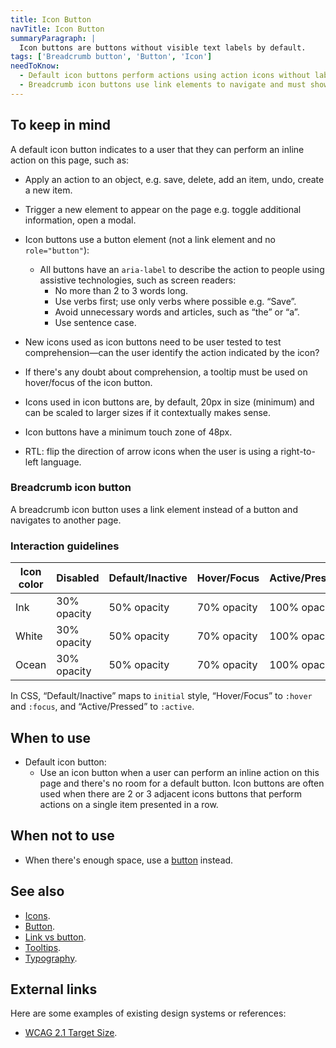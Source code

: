 ```yaml
---
title: Icon Button
navTitle: Icon Button
summaryParagraph: |
  Icon buttons are buttons without visible text labels by default.
tags: ['Breadcrumb button', 'Button', 'Icon']
needToKnow:
  - Default icon buttons perform actions using action icons without labels
  - Breadcrumb icon buttons use link elements to navigate and must show a destination as text on hover/focus
---
```


## To keep in mind

A default icon button indicates to a user that they can perform an inline action on this page, such as:

- Apply an action to an object, e.g. save, delete, add an item, undo, create a new item.
- Trigger a new element to appear on the page e.g. toggle additional information, open a modal.

- Icon buttons use a button element (not a link element and no `role="button"`):
  - All buttons have an `aria-label` to describe the action to people using assistive technologies, such as screen readers:
    - No more than 2 to 3 words long.
    - Use verbs first; use only verbs where possible e.g. “Save”.
    - Avoid unnecessary words and articles, such as “the” or “a”.
    - Use sentence case.
- New icons used as icon buttons need to be user tested to test comprehension—can the user identify the action indicated by the icon?
- If there's any doubt about comprehension, a tooltip must be used on hover/focus of the icon button.
- Icons used in icon buttons are, by default, 20px in size (minimum) and can be scaled to larger sizes if it contextually makes sense.
- Icon buttons have a minimum touch zone of 48px.
- RTL: flip the direction of arrow icons when the user is using a right-to-left language.

### Breadcrumb icon button

A breadcrumb icon button uses a link element instead of a button and navigates to another page.

### Interaction guidelines

| Icon color | Disabled    | Default/Inactive | Hover/Focus | Active/Pressed |
| ---------- | ----------- | ---------------- | ----------- | -------------- |
| Ink        | 30% opacity | 50% opacity      | 70% opacity | 100% opacity   |
| White      | 30% opacity | 50% opacity      | 70% opacity | 100% opacity   |
| Ocean      | 30% opacity | 50% opacity      | 70% opacity | 100% opacity   |

In CSS, “Default/Inactive” maps to `initial` style, “Hover/Focus” to `:hover` and `:focus`, and “Active/Pressed” to `:active`.

## When to use

- Default icon button:
  - Use an icon button when a user can perform an inline action on this page and there's no room for a default button. Icon buttons are often used when there are 2 or 3 adjacent icons buttons that perform actions on a single item presented in a row.

## When not to use

- When there's enough space, use a [button](../button) instead.

## See also

- [Icons](/guidelines/icons/).
- [Button](../button).
- [Link vs button](/guidelines/link-vs-button/).
- [Tooltips](../tooltip).
- [Typography](/guidelines/typography/).

## External links

Here are some examples of existing design systems or references:

- [WCAG 2.1 Target Size](https://www.w3.org/TR/WCAG21/#target-size).
